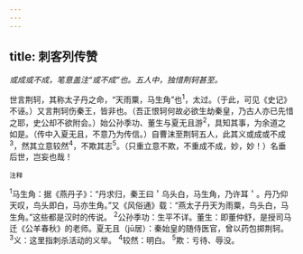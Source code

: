 ```yaml
---
---
---
```

title: 刺客列传赞
---



*或成或不成，笔意盖注“或不成”也。五人中，独惜荆轲甚至。*

世言荆轲，其称太子丹之命，“天雨粟，马生角”也<sup>1</sup>，太过。（于此，可见《史记》不诬。）又言荆轲伤秦王，皆非也。（吾正恨轲何故必欲生劫秦皇，乃古人亦已先惜之耶，史公却不欲附会。）始公孙季功、董生与夏无且游<sup>2</sup>，具知其事，为余道之如是。（传中入夏无且，不意乃为传信。）自曹沫至荆轲五人，此其义或成或不成<sup>3</sup>，然其立意较然<sup>4</sup>，不欺其志<sup>5</sup>。（只重立意不欺，不重成不成，妙，妙！）名垂后世，岂妄也哉！

<sup>注释</sup>

<sup>1</sup>马生角：据《燕丹子》：“丹求归，秦王曰＇乌头白，马生角，乃许耳＇。丹乃仰天叹，鸟头即白，马亦生角。”又《风俗通》载：“燕太子丹天为雨粟，鸟头白，马生角。”这些都是汉时的传说。
<sup>2</sup>公孙季功：生平不详。董生：即董仲舒，是授司马迁《公羊春秋》的老师。夏无且（jū居）：秦始皇的随侍医官，曾以药包掷荆轲。
<sup>3</sup>义：这里指刺杀活动的义举。
<sup>4</sup>较然：明白。
<sup>5</sup>欺：亏待、辱没。